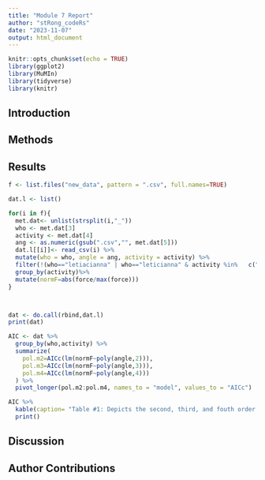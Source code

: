 ```yaml
---
title: "Module 7 Report"
author: "stRong_codeRs"
date: "2023-11-07"
output: html_document
---
```




```r
knitr::opts_chunk$set(echo = TRUE)
library(ggplot2)
library(MuMIn)
library(tidyverse)
library(knitr)
```

## Introduction


## Methods

## Results  
```r
f <- list.files("new_data", pattern = ".csv", full.names=TRUE)

dat.l <- list()

for(i in f){
  met.dat<- unlist(strsplit(i,"_"))
  who <- met.dat[3]
  activity <- met.dat[4]
  ang <- as.numeric(gsub(".csv","", met.dat[5]))
  dat.l[[i]]<- read_csv(i) %>%
  mutate(who = who, angle = ang, activity = activity) %>% 
  filter(!(who=="letiacianna" | who=="leticianna" & activity %in%   c("fatigue","control")))%>%
  group_by(activity)%>%
  mutate(normF=abs(force/max(force)))
}



dat <- do.call(rbind,dat.l)
print(dat)
```

```r
AIC <- dat %>% 
  group_by(who,activity) %>% 
  summarize(
    pol.m2=AICc(lm(normF~poly(angle,2))),
    pol.m3=AICc(lm(normF~poly(angle,3))),
    pol.m4=AICc(lm(normF~poly(angle,4)))
  ) %>% 
  pivot_longer(pol.m2:pol.m4, names_to = "model", values_to = "AICc")

AIC %>% 
  kable(caption= "Table #1: Depicts the second, third, and fouth order polynomial models") %>% 
  print()
```




## Discussion 


## Author Contributions 